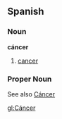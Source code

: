 == Spanish ==
=== Noun ===
'''cáncer'''
# [[cancer]]

=== Proper Noun ===
See also [[Cáncer]]


[[gl:Cáncer]]